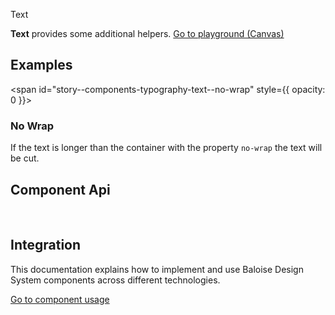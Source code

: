 
<bal-doc-banner id="story--components-typography-text--basic" >Text</bal-doc-banner>

<bal-doc-lead>
  <b>Text</b> provides some additional helpers.
</bal-doc-lead>

<Canvas withSource="open">
  <Story id="components-typography-text--basic" />
</Canvas>

<bal-doc-app>
  <bal-button-group class="mb-large" position="center">
    <a class="button is-primary" href="?path=/story/components-typography-text--basic">
      Go to playground (Canvas)
    </a>
    <bal-doc-code-sandbox
      framework="angular"
      template={Basic.parameters.docs.source.code}
    ></bal-doc-code-sandbox>
    <bal-doc-code-sandbox
      framework="html"
      template={Basic.parameters.docs.source.code}
      modules="text"
    ></bal-doc-code-sandbox>
  </bal-button-group>
</bal-doc-app>

## Examples

<span id="story--components-typography-text--no-wrap" style={{ opacity: 0 }}></span>

### No Wrap

If the text is longer than the container with the property `no-wrap` the text will be cut.

<Canvas>
  <Story id="components-typography-text--no-wrap" />
</Canvas>

## Component Api

<Description markdown={readme} />

<br />

## Integration

This documentation explains how to implement and use Baloise Design System components across different technologies.

<a class="button is-primary" href="?path=/docs/development-components--page">
  Go to component usage
</a>


<Description markdown={theming} />


<Description markdown={testing} />

<bal-doc-github link="/components/typography/bal-text/stories/bal-text.docs.mdx"></bal-doc-github>
